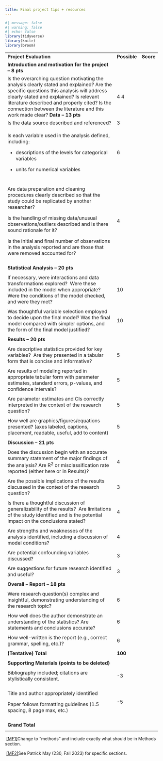 ```yaml
---
title: Final project tips + resources
---
```


```r
#| message: false
#| warning: false
#| echo: false
library(tidyverse)
library(knitr)
library(broom)
```

+-----------------------------------------------------------------------------------------------------------------------------------------------------------------------------------------+--------------+-----------+
| **Project Evaluation**                                                                                                                                                                  | **Possible** | **Score** |
+-----------------------------------------------------------------------------------------------------------------------------------------------------------------------------------------+--------------+-----------+
| **Introduction and motivation for the project – 8 pts**                                                                                                                                 |              |           |
+-----------------------------------------------------------------------------------------------------------------------------------------------------------------------------------------+--------------+-----------+
| Is the overarching question motivating the analysis clearly stated and explained? Are the specific questions this analysis will address clearly stated and explained?                   | 4            |           |
| Is relevant literature described and properly cited? Is the connection between the literature and this work made clear?                                                                 | 4            |           |
| **Data – 13 pts**                                                                                                                                                                       |              |           |
+-----------------------------------------------------------------------------------------------------------------------------------------------------------------------------------------+--------------+-----------+
| Is the data source described and referenced?                                                                                                                                            | 3            |           |
+-----------------------------------------------------------------------------------------------------------------------------------------------------------------------------------------+--------------+-----------+
| Is each variable used in the analysis defined, including:                                                                                                                               | 6            |           |
|                                                                                                                                                                                         |              |           |
| -   descriptions of the levels for categorical variables                                                                                                                                |              |           |
|                                                                                                                                                                                         |              |           |
| -   units for numerical variables                                                                                                                                                       |              |           |
+-----------------------------------------------------------------------------------------------------------------------------------------------------------------------------------------+--------------+-----------+
|                                                                                                                                                                                         |              |           |
+-----------------------------------------------------------------------------------------------------------------------------------------------------------------------------------------+--------------+-----------+
| Are data preparation and cleaning procedures clearly described so that the study could be replicated by another researcher?                                                             | 4            |           |
|                                                                                                                                                                                         |              |           |
| Is the handling of missing data/unusual observations/outliers described and is there sound rationale for it?                                                                            |              |           |
|                                                                                                                                                                                         |              |           |
| Is the initial and final number of observations in the analysis reported and are those that were removed accounted for?                                                                 |              |           |
+-----------------------------------------------------------------------------------------------------------------------------------------------------------------------------------------+--------------+-----------+
|                                                                                                                                                                                         |              |           |
+-----------------------------------------------------------------------------------------------------------------------------------------------------------------------------------------+--------------+-----------+
|                                                                                                                                                                                         |              |           |
|                                                                                                                                                                                         |              |           |
| **Statistical Analysis – 20 pts**                                                                                                                                                       |              |           |
+-----------------------------------------------------------------------------------------------------------------------------------------------------------------------------------------+--------------+-----------+
|                                                                                                                                                                                         |              |           |
+-----------------------------------------------------------------------------------------------------------------------------------------------------------------------------------------+--------------+-----------+
| If necessary, were interactions and data transformations explored?  Were these included in the model when appropriate? Were the conditions of the model checked, and were they met?     | 10           |           |
+-----------------------------------------------------------------------------------------------------------------------------------------------------------------------------------------+--------------+-----------+
|                                                                                                                                                                                         |              |           |
+-----------------------------------------------------------------------------------------------------------------------------------------------------------------------------------------+--------------+-----------+
| Was thoughtful variable selection employed to decide upon the final model? Was the final model compared with simpler options, and the form of the final model justified?                | 10           |           |
+-----------------------------------------------------------------------------------------------------------------------------------------------------------------------------------------+--------------+-----------+
|                                                                                                                                                                                         |              |           |
+-----------------------------------------------------------------------------------------------------------------------------------------------------------------------------------------+--------------+-----------+
|                                                                                                                                                                                         |              |           |
|                                                                                                                                                                                         |              |           |
| **Results – 20 pts**                                                                                                                                                                    |              |           |
+-----------------------------------------------------------------------------------------------------------------------------------------------------------------------------------------+--------------+-----------+
|                                                                                                                                                                                         |              |           |
+-----------------------------------------------------------------------------------------------------------------------------------------------------------------------------------------+--------------+-----------+
| Are descriptive statistics provided for key variables?  Are they presented in a tabular form that is concise and informative?                                                           | 5            |           |
+-----------------------------------------------------------------------------------------------------------------------------------------------------------------------------------------+--------------+-----------+
|                                                                                                                                                                                         |              |           |
+-----------------------------------------------------------------------------------------------------------------------------------------------------------------------------------------+--------------+-----------+
| Are results of modeling reported in appropriate tabular form with parameter estimates, standard errors, p-values, and confidence intervals?                                             | 5            |           |
+-----------------------------------------------------------------------------------------------------------------------------------------------------------------------------------------+--------------+-----------+
|                                                                                                                                                                                         |              |           |
+-----------------------------------------------------------------------------------------------------------------------------------------------------------------------------------------+--------------+-----------+
| Are parameter estimates and CIs correctly interpreted in the context of the research question?                                                                                          | 5            |           |
+-----------------------------------------------------------------------------------------------------------------------------------------------------------------------------------------+--------------+-----------+
|                                                                                                                                                                                         |              |           |
+-----------------------------------------------------------------------------------------------------------------------------------------------------------------------------------------+--------------+-----------+
| How well are graphics/figures/equations presented? (axes labeled, captions, placement, readable, useful, add to content)                                                                | 5            |           |
+-----------------------------------------------------------------------------------------------------------------------------------------------------------------------------------------+--------------+-----------+
|                                                                                                                                                                                         |              |           |
+-----------------------------------------------------------------------------------------------------------------------------------------------------------------------------------------+--------------+-----------+
|                                                                                                                                                                                         |              |           |
|                                                                                                                                                                                         |              |           |
|                                                                                                                                                                                         |              |           |
|                                                                                                                                                                                         |              |           |
| **Discussion – 21 pts**                                                                                                                                                                 |              |           |
+-----------------------------------------------------------------------------------------------------------------------------------------------------------------------------------------+--------------+-----------+
|                                                                                                                                                                                         |              |           |
+-----------------------------------------------------------------------------------------------------------------------------------------------------------------------------------------+--------------+-----------+
| Does the discussion begin with an accurate summary statement of the major findings of the analysis? Are R^2^ or misclassification rate reported (either here or in Results)?            | 4            |           |
+-----------------------------------------------------------------------------------------------------------------------------------------------------------------------------------------+--------------+-----------+
|                                                                                                                                                                                         |              |           |
+-----------------------------------------------------------------------------------------------------------------------------------------------------------------------------------------+--------------+-----------+
| Are the possible implications of the results discussed in the context of the research question?                                                                                         | 3            |           |
+-----------------------------------------------------------------------------------------------------------------------------------------------------------------------------------------+--------------+-----------+
|                                                                                                                                                                                         |              |           |
+-----------------------------------------------------------------------------------------------------------------------------------------------------------------------------------------+--------------+-----------+
| Is there a thoughtful discussion of generalizability of the results?  Are limitations of the study identified and is the potential impact on the conclusions stated?                    | 4            |           |
+-----------------------------------------------------------------------------------------------------------------------------------------------------------------------------------------+--------------+-----------+
|                                                                                                                                                                                         |              |           |
+-----------------------------------------------------------------------------------------------------------------------------------------------------------------------------------------+--------------+-----------+
| Are strengths and weaknesses of the analysis identified, including a discussion of model conditions?                                                                                    | 4            |           |
+-----------------------------------------------------------------------------------------------------------------------------------------------------------------------------------------+--------------+-----------+
|                                                                                                                                                                                         |              |           |
+-----------------------------------------------------------------------------------------------------------------------------------------------------------------------------------------+--------------+-----------+
| Are potential confounding variables discussed?                                                                                                                                          | 3            |           |
+-----------------------------------------------------------------------------------------------------------------------------------------------------------------------------------------+--------------+-----------+
|                                                                                                                                                                                         |              |           |
+-----------------------------------------------------------------------------------------------------------------------------------------------------------------------------------------+--------------+-----------+
| Are suggestions for future research identified and useful?                                                                                                                              | 3            |           |
+-----------------------------------------------------------------------------------------------------------------------------------------------------------------------------------------+--------------+-----------+
|                                                                                                                                                                                         |              |           |
+-----------------------------------------------------------------------------------------------------------------------------------------------------------------------------------------+--------------+-----------+
|                                                                                                                                                                                         |              |           |
|                                                                                                                                                                                         |              |           |
| **Overall – Report – 18 pts**                                                                                                                                                           |              |           |
+-----------------------------------------------------------------------------------------------------------------------------------------------------------------------------------------+--------------+-----------+
|                                                                                                                                                                                         |              |           |
+-----------------------------------------------------------------------------------------------------------------------------------------------------------------------------------------+--------------+-----------+
| Were research question(s) complex and insightful, demonstrating understanding of the research topic?                                                                                    | 6            |           |
+-----------------------------------------------------------------------------------------------------------------------------------------------------------------------------------------+--------------+-----------+
|                                                                                                                                                                                         |              |           |
+-----------------------------------------------------------------------------------------------------------------------------------------------------------------------------------------+--------------+-----------+
| How well does the author demonstrate an understanding of the statistics? Are statements and conclusions accurate?                                                                       | 6            |           |
+-----------------------------------------------------------------------------------------------------------------------------------------------------------------------------------------+--------------+-----------+
|                                                                                                                                                                                         |              |           |
+-----------------------------------------------------------------------------------------------------------------------------------------------------------------------------------------+--------------+-----------+
| How well-written is the report (e.g., correct grammar, spelling, etc.)?                                                                                                                 | 6            |           |
+-----------------------------------------------------------------------------------------------------------------------------------------------------------------------------------------+--------------+-----------+
|                                                                                                                                                                                         |              |           |
+-----------------------------------------------------------------------------------------------------------------------------------------------------------------------------------------+--------------+-----------+
| **(Tentative) Total**                                                                                                                                                                   | **100**      |           |
+-----------------------------------------------------------------------------------------------------------------------------------------------------------------------------------------+--------------+-----------+
|                                                                                                                                                                                         |              |           |
+-----------------------------------------------------------------------------------------------------------------------------------------------------------------------------------------+--------------+-----------+
|                                                                                                                                                                                         |              |           |
|                                                                                                                                                                                         |              |           |
| **Supporting Materials (points to be deleted)**                                                                                                                                         |              |           |
+-----------------------------------------------------------------------------------------------------------------------------------------------------------------------------------------+--------------+-----------+
|                                                                                                                                                                                         |              |           |
+-----------------------------------------------------------------------------------------------------------------------------------------------------------------------------------------+--------------+-----------+
| Bibliography included; citations are stylistically consistent.                                                                                                                          | -3           |           |
+-----------------------------------------------------------------------------------------------------------------------------------------------------------------------------------------+--------------+-----------+
|                                                                                                                                                                                         |              |           |
+-----------------------------------------------------------------------------------------------------------------------------------------------------------------------------------------+--------------+-----------+
| Title and author appropriately identified                                                                                                                                               | -5           |           |
|                                                                                                                                                                                         |              |           |
| Paper follows formatting guidelines (1.5 spacing, 8 page max, etc.)                                                                                                                     |              |           |
+-----------------------------------------------------------------------------------------------------------------------------------------------------------------------------------------+--------------+-----------+
|                                                                                                                                                                                         |              |           |
+-----------------------------------------------------------------------------------------------------------------------------------------------------------------------------------------+--------------+-----------+
| **Grand Total**                                                                                                                                                                         |              |           |
+-----------------------------------------------------------------------------------------------------------------------------------------------------------------------------------------+--------------+-----------+
|                                                                                                                                                                                         |              |           |
+-----------------------------------------------------------------------------------------------------------------------------------------------------------------------------------------+--------------+-----------+

 [\[MF1\]](#_msoanchor_1)Change to “methods” and include exactly what should be in Methods section.

 [\[MF2\]](#_msoanchor_2)See Patrick May (230, Fall 2023) for specific sections.
